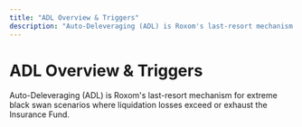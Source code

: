 ```yaml
---
title: "ADL Overview & Triggers"
description: "Auto-Deleveraging (ADL) is Roxom's last-resort mechanism for extreme black swan "
---
```


# ADL Overview & Triggers

Auto-Deleveraging (ADL) is Roxom's last-resort mechanism for extreme black swan scenarios where liquidation losses exceed or exhaust the Insurance Fund.